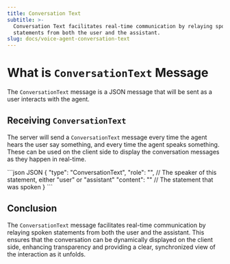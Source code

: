 ```yaml
---
title: Conversation Text
subtitle: >-
  Conversation Text facilitates real-time communication by relaying spoken
  statements from both the user and the assistant.
slug: docs/voice-agent-conversation-text
---
```



<Markdown src="../snippets/voice-agent.mdx" />

# What is `ConversationText` Message

The `ConversationText` message is a JSON message that will be sent as a user interacts with the agent.

## Receiving `ConversationText`

The server will send a `ConversationText` message every time the agent hears the user say something, and every time the agent speaks something. These can be used on the client side to display the conversation messages as they happen in real-time.

<CodeGroup>
  ```json JSON
  {
    "type": "ConversationText",
    "role": "", // The speaker of this statement, either "user" or "assistant"
    "content": "" // The statement that was spoken
  }
  ```
</CodeGroup>

## Conclusion

The `ConversationText` message facilitates real-time communication by relaying spoken statements from both the user and the assistant. This ensures that the conversation can be dynamically displayed on the client side, enhancing transparency and providing a clear, synchronized view of the interaction as it unfolds.
